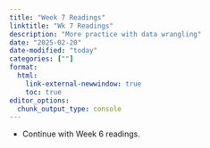 ```yaml
---
title: "Week 7 Readings"
linktitle: "Wk 7 Readings"
description: "More practice with data wrangling"
date: "2025-02-20"
date-modified: "today"
categories: [""]
format: 
  html:
    link-external-newwindow: true
    toc: true
editor_options: 
  chunk_output_type: console
---
```



* Continue with Week 6 readings.